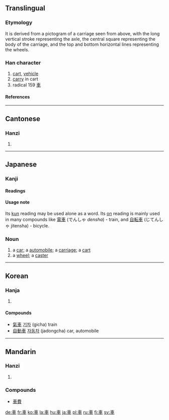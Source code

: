 {{see|车}}

==Translingual==
===Etymology===
It is derived from a pictogram of a carriage seen from above, with the long vertical stroke representing the axle, the central square representing the body of the carriage, and the top and bottom horizontal lines representing the wheels.
===Han character===
{{Han char|rn=159|rad=車|as=00|sn=7|four=5000<sub>6</sub>|canj=十田十 (JWJ)}}
# [[cart]], [[vehicle]]
# [[carry]] in cart
# radical 159 [[Index:Chinese radical/車|車]]
====References====
{{Han ref|kx=1239.010|dkj=38172|dj=1712.340|hdz=53511.010|uh=8ECA|ud=36554|bh=A8AE|bd=43182}}

----
==Cantonese==
===Hanzi===
{{yue-hanzi|jyut=|y=[[che1]], [[geui1]]}}
# {{defn|Cantonese}}

----
== Japanese ==
===Kanji===
{{ja-kanji|grade=1|rs=車00}}
====Readings====
{{ja-readings|on=[[しゃ]] (sha), [[きょ]] (kyo)|kun=[[くるま]] (kuruma)}}

====Usage note====
Its [[kun#Japanese|kun]] reading may be used alone as a word.  Its [[on#Japanese|on]] reading is mainly used in many compounds like [[電車]] (でんしゃ ''densha'') - train, and [[自転車]] (じてんしゃ jitensha) - bicycle.
=== Noun ===
{{ja-noun|k|hira=くるま|rom=kuruma|count=台}}
# a [[car]]; a [[automobile]]; a [[carriage]]; a [[cart]]
# a [[wheel]]; a [[caster]] 

----

==Korean==
===Hanja===
{{ko-hanja|hangeul=[[차]], [[거]]|eumhun=수레|rv=cha, geo|mr=ch'a, kŏ|y=cha, ke}}
# {{defn|Korean}}

====Compounds====
*[[氣車]] [[기차]] (gicha) train
*[[自動車]] [[자동차]] (jadongcha) car, automobile

----

==Mandarin==

===Hanzi===
{{cmn-hanzi|sim=车|pin=[[chē]] ([[che1]])|wg=[[ch'e|ch'e<sup>1</sup>]]|y=[[che]]}}

# {{defn|Mandarin}}

===Compounds===
*[[車費]]

[[de:車]]
[[fr:車]]
[[ko:車]]
[[la:車]]
[[hu:車]]
[[ja:車]]
[[pl:車]]
[[ru:車]]
[[fi:車]]
[[sv:車]]